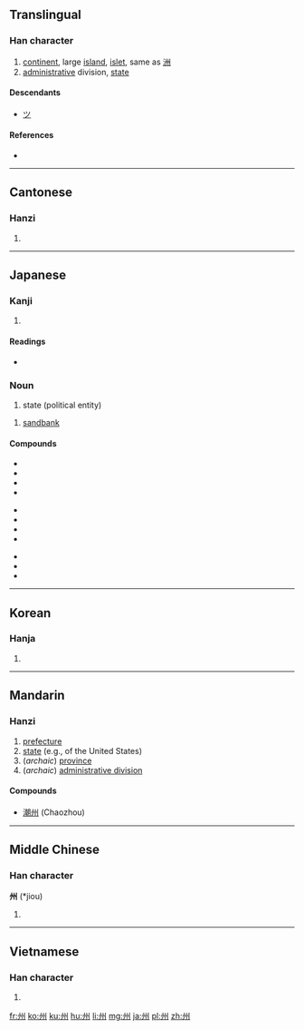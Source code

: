 {{also|川|洲}}
==Translingual==

===Han character===
{{Han char|rn=47|rad=巛|as=03|sn=6|four=3200<sub>0</sub>|canj=戈中戈中 (ILIL)}}
# [[continent]], large [[island]], [[islet]], same as [[洲]] 
# [[administrative]] division, [[state]]

====Descendants====
* [[ツ]]

====References====
* {{Han ref|kx=0324.010|dkj=08678|dj=0624.090|hdz=10046.030|uh=5DDE|ud=24030|bh=A67B|bd=42619}}

----

==Cantonese==

===Hanzi===
{{yue-hanzi|jyut=|y=jau1}}

# {{defn|lang=yue|sort=巛03}}

----

==Japanese==

===Kanji===
{{ja-kanji|grade=3|rs=巛03}}

# {{defn|lang=ja|sort=巛03}}

====Readings====
* {{ja-readings|on=[[しゅう]] (''shū''), [[す]] (''su'')|kun=[[す]] (''su''), [[しま]] (''shima'')}}

===Noun===
{{ja-noun|k|hira=しゅう|rom=shū}}

# state (political entity)

{{ja-noun|k|hira=す|rom=su}}

# [[sandbank]]

====Compounds====
{{top3}}
*{{l|ja|sc=Jpan|自治州|tr=じちしゅう, jichishū}}
*{{l|ja|sc=Jpan|道州制|tr=どうしゅうせい, dōshūsei}}
*{{l|ja|sc=Jpan|九州|tr=きゅうしゅう, kyūshū}}
*{{l|ja|sc=Jpan|本州|tr=ほんしゅう, honshū}}
{{mid3}}
*{{l|ja|sc=Jpan|欧州|tr=おうしゅう, ōshū}}
*{{l|ja|sc=Jpan|豪州|tr=ごうしゅう, gōshū}}
*{{l|ja|sc=Jpan|備州|tr=びしゅう, bishū}}
*{{l|ja|sc=Jpan|満州|tr=まんしゅう, manshū}}
{{mid3}}
*{{l|ja|sc=Jpan|長州|tr=ちょうしゅう, chōshū}}
*{{l|ja|sc=Jpan|奥州|tr=おうしゅう, ōshū}}
*{{l|ja|sc=Jpan|座州|tr=ざす, zasu}}
{{bottom}}

----

==Korean==

===Hanja===
{{ko-hanja|hangeul=[[주]]|rv=ju|mr=chu}}

# {{defn|lang=ko|sort=巛03}}

----

==Mandarin==

===Hanzi===
{{cmn-hanzi|pin=[[zhōu]] ([[zhou1]])|wg=chou<sup>1</sup>}}
#[[prefecture]]
#[[state]] (e.g., of the United States)
#(''archaic'') [[province]]
#(''archaic'') [[administrative division]]

====Compounds====
*[[潮州]] (Chaozhou)

----

==Middle Chinese==

===Han character===
'''州''' (*jiou)<!--asterisk indicates that this is a reconstructed pronunciation-->

# {{defn|lang=zhx-mid|sort=巛03}}

----

==Vietnamese==

===Han character===
{{vi-hantu|[[châu]], [[chu]]|rs=巛03}}

# {{defn|lang=vi|sort=巛03}}

[[fr:州]]
[[ko:州]]
[[ku:州]]
[[hu:州]]
[[li:州]]
[[mg:州]]
[[ja:州]]
[[pl:州]]
[[zh:州]]